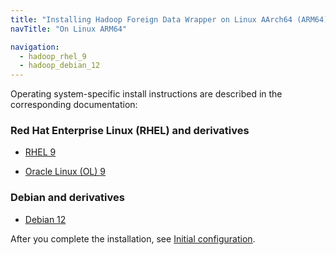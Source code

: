 ```yaml
---
title: "Installing Hadoop Foreign Data Wrapper on Linux AArch64 (ARM64)"
navTitle: "On Linux ARM64"

navigation:
  - hadoop_rhel_9
  - hadoop_debian_12
---
```


Operating system-specific install instructions are described in the corresponding documentation:

### Red Hat Enterprise Linux (RHEL) and derivatives

- [RHEL 9](hadoop_rhel_9)

- [Oracle Linux (OL) 9](hadoop_rhel_9)

### Debian and derivatives

- [Debian 12](hadoop_debian_12)

After you complete the installation, see [Initial configuration](../../configuring).
